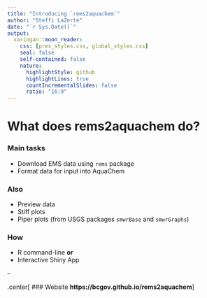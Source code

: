 ```yaml
---
title: "Introducing `rems2aquachem`"
author: "Steffi LaZerte"
date: "`r Sys.Date()`"
output:
  xaringan::moon_reader:
    css: [pres_styles.css, global_styles.css]
    seal: false
    self-contained: false
    nature:
      highlightStyle: github
      highlightLines: true
      countIncrementalSlides: false
      ratio: "16:9"
---
```


# What does rems2aquachem do?

### Main tasks
- Download EMS data using `rems` package
- Format data for input into AquaChem

### Also
- Preview data
- Stiff plots
- Piper plots (from USGS packages `smwrBase` and `smwrGraphs`)

### How
- R command-line **or** 
- Interactive Shiny App

--

.center[
### Website
**https://bcgov.github.io/rems2aquachem**
]
